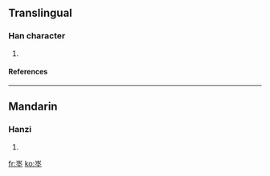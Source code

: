 ==Translingual==
===Han character===
{{Han char|rn=32|rad=土|as=07|sn=10|four=|canj=山水土 (UEG)}}
# {{defn|Han|sort=土07}}
====References====
{{Han ref|kx=0229.270|dkj=05115|dj=0465.170|hdz=10445.030|uh=57CA|ud=22474}}
----
==Mandarin==
===Hanzi===
{{cmn-hanzi|pin=[[dì]] ([[di4]])|wg=ti<sup>4</sup>}}
# {{defn|Mandarin}}

[[fr:埊]]
[[ko:埊]]